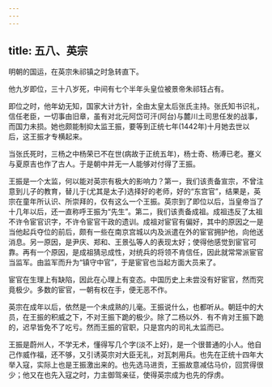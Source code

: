 ```yaml
---
---
---
```

title: 五八、英宗
---



明朝的国运，在英宗朱祁镇之时急转直下。

他九岁即位，三十八岁死，中间有七个半年头皇位被景帝朱祁钰占有。

即位之时，他年幼无知，国家大计方针，全由太皇太后张氏主持。张氏知书识礼，信任老臣，一切事由旧章，虽有对北元阿岱可汗(阿台)与麓川土司思任发的战事，而国力未损。她也颇能制抑太监王振，要等到正统七年(1442年)十月她去世以后，这王振才专横起来。

当张氏死时，三杨之中杨荣已不在世(病故于正统五年)，杨士奇、杨溥已老。蹇义与夏原吉也作了古人。于是朝中并无一人能够对付得了王振。

王振是一个太监，何以能对英宗有极大的影响力？第一，我们该责备宣宗，不曾注意到儿子的教育，替儿于(尤其是太子)选择好的老师，好的“东宫官”，结果是，英宗在童年所认识、所崇拜的，仅有这么一个王振。英宗到了即位以后，当皇帝当了十几年以后，还一直称呼王振为“先生”。第二，我们该责备成祖。成祖违反了太祖不许令宦官识字，不许令宦官干政的遗训。成祖对宦官有偏好，其中的原因之一是当他起兵夺位的前后，颇有一些在南京宫城以内及派遣在外的宦官拥护他，向他送消息。另一原因，是尹庆、郑和、王景弘等人的表现太好；使得他感觉到宦官可靠。再有一个原因，是成祖猜忌成性，对统兵的将领不肯信任，因此就常常派宦官当监军。由监军而升为“镇守中官”，于是宦官也当起方面大员来了。

宦官在生理上有缺陷，因此在心理上有变态。中国历史上未尝没有好宦官，然而究竟极少。多数的宦官，一朝有权在手，便无恶不作。

英宗在成年以后，依然是一个未成熟的儿毫。王振说什么，也都听从。朝廷中的大员，在王振的积威之下，不对王振下跪的极少。除了二杨以外．有不肯对王振下跪的，迟早皆免不了吃亏。然而王振的官职，只是宫内的司礼太监而已。

王振是蔚州人，不学无术，懂得写几个字(淡不上好)，是一个很普通的小人。他自己作威作福，还不够，又引诱英宗对大臣无礼，对瓦刺用兵。也先在正统十四年大举入寇，实际上也是王振激出来的。也先选马进贡，王振故意减估马价，回赏得很少；他又在也先入寇之时，力主御驾亲征，使得英宗成为也先的俘虏。